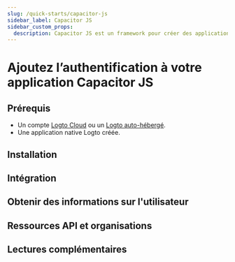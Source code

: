 ```yaml
---
slug: /quick-starts/capacitor-js
sidebar_label: Capacitor JS
sidebar_custom_props:
  description: Capacitor JS est un framework pour créer des applications mobiles hybrides.
---
```




# Ajoutez l’authentification à votre application Capacitor JS

<GuideTip />

## Prérequis

- Un compte [Logto Cloud](https://cloud.logto.io) ou un [Logto auto-hébergé](/introduction/set-up-logto-oss).
- Une application native Logto créée.

## Installation

<Installation />

## Intégration

<Integration />

## Obtenir des informations sur l'utilisateur

<GetUserInformation />

## Ressources API et organisations

<ApiResources />

## Lectures complémentaires

<FurtherReadings />
